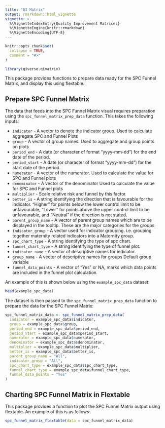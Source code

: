 ```yaml
---
title: "QI Matrix"
output: rmarkdown::html_vignette
vignette: >
  %\VignetteIndexEntry{Quality Improvement Matrices}
  %\VignetteEngine{knitr::rmarkdown}
  %\VignetteEncoding{UTF-8}
---
```


```r
knitr::opts_chunk$set(
  collapse = TRUE,
  comment = "#>"
)
```

```r
library(qiverse.qimatrix)
```

This package provides functions to prepare data ready for the SPC Funnel Matrix, and display this using flextable.

## Prepare SPC Funnel Matrix

The data that feeds into the SPC Funnel Matrix visual requires preparation using the `spc_funnel_matrix_prep_data` function. This takes the following inputs:

-   `indicator` - A vector to denote the indicator group. Used to calculate aggregate SPC and Funnel Plots
-   `group` - A vector of group names. Used to aggregate and group points on plots
-   `period_end` - A date (or character of format "yyyy-mm-dd") for the end date of the period.
-   `period_start` - A date (or character of format "yyyy-mm-dd") for the start date of the period.
-   `numerator` - A vector of the numerator. Used to calculate the value for SPC and Funnel plots
-   `denominator` - A vector of the denominator Used to calculate the value for SPC and Funnel plots
-   `multiplier` - Scale relative risk and funnel by this factor.
-   `better_is` - A string identifying the direction that is favourable for the indicator. "Higher" for points below the lower control limit to be unfavourable, "Lower" for points above the upper control limit to be unfavourable, and "Neutral" if the direction is not stated.
-   `parent_group_name` - A vector of parent group names which are to be displayed in the tooltip. These are the major categories for the groups.
-   `indicator_group` - A vector used for indicator grouping. i.e. grouping together maternity related indicators into a Maternity group.
-   `spc_chart_type` - A string identifying the type of spc chart.
-   `funnel_chart_type` - A string identifying the type of funnel plot.
-   `indicator_name` - A vector of descriptive names for indicator.
-   `group_name` - A vector of descriptive names for groups Default group variable
-   `funnel_data_points` - A vector of "Yes" or NA, marks which data points are included in the funnel plot calculation.

An example of this is shown below using the `example_spc_data` dataset:

```r
head(example_spc_data)
```

The dataset is then passed to the `spc_funnel_matrix_prep_data` function to prepare the data for the SPC Funnel Matrix:

```r
spc_funnel_matrix_data <- spc_funnel_matrix_prep_data(
  indicator = example_spc_data$indicator,
  group = example_spc_data$group,
  period_end = example_spc_data$period_end,
  period_start = example_spc_data$period_start,
  numerator = example_spc_data$numerator,
  denominator = example_spc_data$denominator,
  multiplier = example_spc_data$multiplier,
  better_is = example_spc_data$better_is,
  parent_group_name = "All",
  indicator_group = "All",
  spc_chart_type = example_spc_data$spc_chart_type,
  funnel_chart_type = example_spc_data$funnel_chart_type,
  funnel_data_points = "Yes"
)
```

## Charting SPC Funnel Matrix in Flextable

This package provides a function to plot the SPC Funnel Matrix output using flextable. An example of this is as follows:

```r
spc_funnel_matrix_flextable(data = spc_funnel_matrix_data)
```
